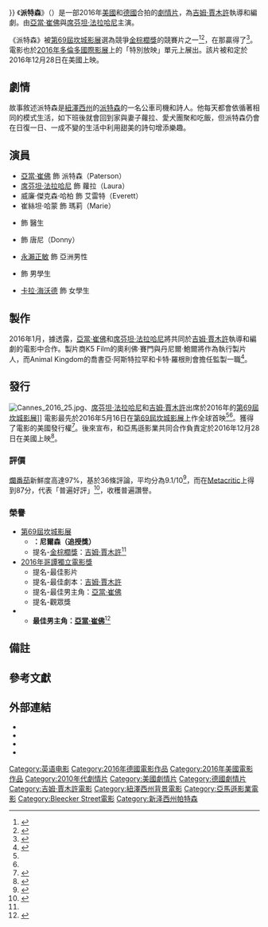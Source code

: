 {{noteTA
|T=zh-hk:柏德遜 (電影); zh-tw:派特森 (電影); zh-cn:帕特森 (电影);
|G1=Movie
|G2=Show
|1=zh-hk:柏德遜; zh-tw:派特森; zh-cn:帕特森;
}}
{{Infobox film
| name           = 派特森
| original_name  = {{lang|en|''Paterson''}}
| image          = Paterson 2016 Poster.jpg
| caption        = 電影海報
| director       = [[吉姆·賈木許|吉姆·賈木許]]
| producer       = {{Plainlist|
* 喬書亞·阿斯特拉罕
* 卡特·羅根
}}
| writer         = [[吉姆·賈木許|吉姆·賈木許]]
| starring       = {{Plainlist|
* [[亞當·崔佛|亞當·崔佛]]
* [[席芬坦·法拉哈尼|席芬坦·法拉哈尼]]
}}
| music          = 羅根·卡特
| cinematography = {{le|弗雷德里克·埃爾姆斯|Frederick Elmes}}
| editing        = {{le|艾方索·貢薩爾維斯|Affonso Gonçalves}}
| studio         = {{Plainlist|
* {{le|亞馬遜影業|Amazon Studios}}
* K5 Film
* Animal Kingdom
}}
| distributor    = {{Plainlist|
* 亞馬遜影業
* {{le|Bleecker Street (公司)|Bleecker Street (company)|Bleecker Street}}
}}
| released       = {{Film date|2016|5|16|[[第69屆坎城影展|坎城影展]]|2016|12|28|美國|2017|2|3|臺灣}}
| runtime        = 113分鐘
| country        = {{Plainlist|
* {{USA}}
* {{GER}}
}}
| language       = 英語
| budget         = 500萬美元
| gross          = 1080萬美元
| cn_name        = 帕特森
| hk_name        = 柏德遜
| tw_name        = 派特森<ref>{{@movies|id=fpen35247022|title=派特森 Paterson}}<!-- 2016-09-14 accessdate --></ref>{{notetag|臺灣前譯作《派特森的幸福詩篇》。}}
}}
《'''派特森'''》（{{lang-en|'''''Paterson'''''}}）是一部2016年[[美國|美國]]和[[德國|德國]]合拍的[[劇情片|劇情片]]，為[[吉姆·賈木許|吉姆·賈木許]]執導和編劇。由[[亞當·崔佛|亞當·崔佛]]與[[席芬坦·法拉哈尼|席芬坦·法拉哈尼]]主演。

《派特森》被[[第69屆坎城影展|第69屆坎城影展]]選為競爭[[金棕櫚獎|金棕櫚獎]]的競賽片之一<ref name="IW">{{cite web |url=http://www.indiewire.com/article/cannes-live-stream-2016-film-festival-lineup-list |title=2016 Cannes Film Festival Announces Lineup |accessdate=2016-04-14 |work=IndieWire |archive-date=2016-05-05 |archive-url=https://web.archive.org/web/20160505030458/http://www.indiewire.com/article/cannes-live-stream-2016-film-festival-lineup-list |dead-url=no }}</ref><ref name="VarCannes">{{cite web |url=http://variety.com/2016/film/festivals/cannes-film-festival-official-selection-lineup-2016-1201753269/ |title=Cannes 2016: Film Festival Unveils Official Selection Lineup |accessdate=2016-04-14 |work=Variety |archive-date=2016-04-23 |archive-url=https://web.archive.org/web/20160423225526/http://variety.com/2016/film/festivals/cannes-film-festival-official-selection-lineup-2016-1201753269/ |dead-url=no }}</ref>，在那贏得了{{le|金棕櫚狗狗獎|Palm Dog Award}}<ref>{{cite web |url=http://www.indiewire.com/article/palm-dog-award-2016-nellie-paterson-jim-jarmusch-cannes-20160520 |title=The 2016 Palm Dog Posthumously Awarded to Nellie, The Dog From Jim Jarmusch's 'Paterson' |date=2016-05-20 |accessdate=2016-05-20 |author=Vikram Murthi |work=Indiewire |archive-date=2016-05-23 |archive-url=https://web.archive.org/web/20160523091857/http://www.indiewire.com/article/palm-dog-award-2016-nellie-paterson-jim-jarmusch-cannes-20160520 |dead-url=no }}</ref>。電影也於[[2016年多倫多國際影展|2016年多倫多國際影展]]上的「特別放映」單元上展出。該片被{{le|亞馬遜影業|Amazon Studios}}和{{le|Bleecker Street (公司)|Bleecker Street (company)|Bleecker Street}}定於2016年12月28日在美國上映。

== 劇情 ==
故事敘述派特森是[[紐澤西州|紐澤西州]]的[[派特森_(紐澤西州)|派特森]]的一名公車司機和詩人。他每天都會依循著相同的模式生活，如下班後就會回到家與妻子蘿拉、愛犬團聚和吃飯，但派特森仍會在日復一日、一成不變的生活中利用甜美的詩句增添樂趣。

== 演員 ==
* [[亞當·崔佛|亞當·崔佛]] 飾 派特森（Paterson）
* [[席芬坦·法拉哈尼|席芬坦·法拉哈尼]] 飾 蘿拉（Laura）
* 威廉·傑克森·哈柏 飾 艾雷特（Everett）
* 崔絲坦·哈蒙 飾 瑪莉（Marie）
* {{le|貝瑞·夏巴卡·亨利|Barry Shabaka Henley}} 飾 醫生
* {{le|里茲萬·曼吉|Rizwan Manji}} 飾 唐尼（Donny）
* [[永瀨正敏|永瀨正敏]] 飾 亞洲男性
* {{le|傑瑞德·吉爾曼|Jared Gilman}} 飾 男學生
* [[卡拉·海沃德|卡拉·海沃德]] 飾 女學生

== 製作 ==
2016年1月，據透露，[[亞當·崔佛|亞當·崔佛]]和[[席芬坦·法拉哈尼|席芬坦·法拉哈尼]]將共同於[[吉姆·賈木許|吉姆·賈木許]]執導和編劇的電影中合作。製片商K5 Film的奧利佛·賽門與丹尼爾·鮑爾將作為執行製片人，而Animal Kingdom的喬書亞·阿斯特拉罕和卡特·羅根則會擔任監製一職<ref>{{cite web|url=http://deadline.com/2016/01/adam-driver-to-star-in-jim-jarmuschs-paterson-amazon-and-k5-to-co-finance-1201681250/|title=Adam Driver To Star In Jim Jarmusch’s ‘Paterson’, Amazon And K5 To Co-Finance|first=Ali|last=Jafaar|date=2016-01-13|accessdate=2016-05-05|archive-date=2017-04-29|archive-url=https://web.archive.org/web/20170429140743/http://deadline.com/2016/01/adam-driver-to-star-in-jim-jarmuschs-paterson-amazon-and-k5-to-co-finance-1201681250/|dead-url=no}}</ref>。

== 發行 ==
[[File:Cannes_2016_25.jpg|thumb]]、[[席芬坦·法拉哈尼|席芬坦·法拉哈尼]]和[[吉姆·賈木許|吉姆·賈木許]]出席於2016年的[[第69屆坎城影展|第69屆坎城影展]]]]
電影最先於2016年5月16日在[[第69屆坎城影展|第69屆坎城影展]]上作全球首映<ref name="IW"/><ref name="VarCannes"/>。{{le|亞馬遜影業|Amazon Studios}}獲得了電影的美國發行權<ref>{{cite web|url=http://www.ew.com/article/2016/01/12/casting-net-adam-driver-jim-jarmusch|title=Casting Net: Adam Driver joins Jim Jarmusch comedy Paterson|publisher=[[Entertainment_Weekly|Entertainment Weekly]]|first=Will|last=Robinson|date=2016-01-12|accessdate=2016-05-05|archive-date=2021-02-11|archive-url=https://web.archive.org/web/20210211171225/https://ew.com/article/2016/01/12/casting-net-adam-driver-jim-jarmusch/|dead-url=no}}</ref>。後來宣布，{{le|Bleecker Street (公司)|Bleecker Street (company)|Bleecker Street}}和亞馬遜影業共同合作負責定於2016年12月28日在美國上映<ref>{{cite web|url=http://variety.com/2016/film/news/adam-driver-paterson-release-date-1201822050/|title=Adam Driver’s ‘Paterson’ Gets Awards-Season Release Date (EXCLUSIVE)|website=[[Variety_(magazine)|Variety]]|first=Brent|last=Lang|date=2016-07-25|accessdate=2016-07-25|archive-date=2020-11-08|archive-url=https://web.archive.org/web/20201108152940/https://variety.com/2016/film/news/adam-driver-paterson-release-date-1201822050/|dead-url=no}}</ref>。

=== 評價 ===
[[爛番茄|爛番茄]]新鮮度高達97%，基於36條評論，平均分為9.1/10<ref>{{cite web|url=https://www.rottentomatoes.com/m/paterson/|title=Paterson (2016)|website=[[Rotten_Tomatoes|Rotten Tomatoes]]|accessdate=2016-09-14|archive-date=2021-04-02|archive-url=https://web.archive.org/web/20210402030056/https://www.rottentomatoes.com/m/paterson|dead-url=no}}</ref>，而在[[Metacritic|Metacritic]]上得到87分，代表「普遍好評」<ref>{{cite web|url=http://www.metacritic.com/movie/paterson|title=Paterson|website=[[Metacritic|Metacritic]]|accessdate=2016-09-14|archive-date=2020-11-12|archive-url=https://web.archive.org/web/20201112011747/https://www.metacritic.com/movie/paterson|dead-url=no}}</ref>，收穫普遍讚譽。

=== 榮譽 ===
*[[第69屆坎城影展|第69屆坎城影展]]
**'''{{le|金棕櫚狗狗獎|Palm Dog Award}}：尼爾森（追授獎）'''
**提名-[[金棕櫚獎|金棕櫚獎]]：[[吉姆·賈木許|吉姆·賈木許]]<ref name="IW"/>
*[[2016年哥譚獨立電影獎|2016年哥譚獨立電影獎]]
**提名-最佳影片
**提名-最佳劇本：[[吉姆·賈木許|吉姆·賈木許]]
**提名-最佳男主角：[[亞當·崔佛|亞當·崔佛]]
**提名-觀眾獎
*{{le|第42屆洛杉磯影評人協會獎|2016 Los Angeles Film Critics Association Awards}}
**'''最佳男主角：[[亞當·崔佛|亞當·崔佛]]'''<ref>{{Cite web |url=http://lafca.net/years/2016.html |title=42nd Annual Los Angeles Film Critics Association Awards 2016 Winners |date=2016-12-04 |publisher=''[[Los_Angeles_Film_Critics_Association|Los Angeles Film Critics Association]]'' |accessdate=2016-12-05 |archive-url=https://web.archive.org/web/20161221033342/http://lafca.net/years/2016.html |archive-date=2016-12-21 |dead-url=yes }}</ref>

== 備註 ==
<div class="references-small">
{{notefoot}}
</div>

== 參考文獻 ==
{{reflist|30em}}

== 外部連結 ==
* {{IMDb title|5247022}}
* {{Mojo title|paterson}}
* {{metacritic film|paterson}}
* {{rotten-tomatoes|paterson}}

{{Jim Jarmusch}}
{{DEFAULTSORT:Paterson}}
[[Category:英语电影|Category:英语电影]]
[[Category:2016年德國電影作品|Category:2016年德國電影作品]]
[[Category:2016年美國電影作品|Category:2016年美國電影作品]]
[[Category:2010年代劇情片|Category:2010年代劇情片]]
[[Category:美國劇情片|Category:美國劇情片]]
[[Category:德國劇情片|Category:德國劇情片]]
[[Category:吉姆·賈木許電影|Category:吉姆·賈木許電影]]
[[Category:紐澤西州背景電影|Category:紐澤西州背景電影]]
[[Category:亞馬遜影業電影|Category:亞馬遜影業電影]]
[[Category:Bleecker_Street電影|Category:Bleecker Street電影]]
[[Category:新泽西州帕特森|Category:新泽西州帕特森]]